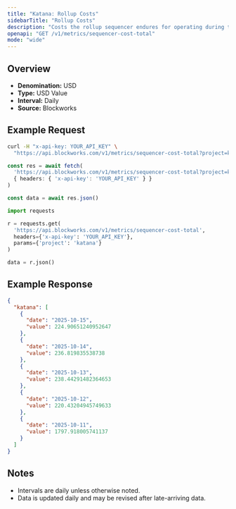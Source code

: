 ```yaml
---
title: "Katana: Rollup Costs"
sidebarTitle: "Rollup Costs"
description: "Costs the rollup sequencer endures for operating during the specified time period. Equivalent of cost of goods sold"
openapi: "GET /v1/metrics/sequencer-cost-total"
mode: "wide"
---
```


## Overview

- **Denomination:** USD
- **Type:** USD Value
- **Interval:** Daily
- **Source:** Blockworks

## Example Request

<CodeGroup>

```bash cURL
curl -H "x-api-key: YOUR_API_KEY" \
  "https://api.blockworks.com/v1/metrics/sequencer-cost-total?project=katana"
```

```typescript TypeScript
const res = await fetch(
  'https://api.blockworks.com/v1/metrics/sequencer-cost-total?project=katana',
  { headers: { 'x-api-key': 'YOUR_API_KEY' } }
)

const data = await res.json()
```

```python Python
import requests

r = requests.get(
  'https://api.blockworks.com/v1/metrics/sequencer-cost-total',
  headers={'x-api-key': 'YOUR_API_KEY'},
  params={'project': 'katana'}
)

data = r.json()
```

</CodeGroup>

## Example Response

```json
{
  "katana": [
    {
      "date": "2025-10-15",
      "value": 224.90651240952647
    },
    {
      "date": "2025-10-14",
      "value": 236.819835538738
    },
    {
      "date": "2025-10-13",
      "value": 238.44291482364653
    },
    {
      "date": "2025-10-12",
      "value": 220.43204945749633
    },
    {
      "date": "2025-10-11",
      "value": 1797.918005741137
    }
  ]
}
```

## Notes
- Intervals are daily unless otherwise noted.
- Data is updated daily and may be revised after late-arriving data.